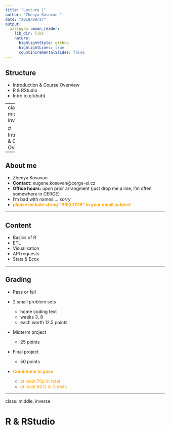 ```yaml
---
title: "Lecture 1"
author: "Zhenya Kosovan "
date: "2018/09/27"
output:
  xaringan::moon_reader:
    lib_dir: libs
    nature:
      highlightStyle: github
      highlightLines: true
      countIncrementalSlides: false
---
```


## Structure
- Introduction & Course Overview
- R & RStudio
- Intro to git(hub)

---
class: middle, inverse

# Introduction & Course Overview

---

## About me
- Zhenya Kosovan
- **Contact:** eugene.kosovan@cerge-ei.cz
- **Office hours:** upon prior arrangment (just drop me a line, I'm often somewhere in CERGE) 
- I'm bad with names ... *sorry* 
- <font color = "orange"><b>please include string "RfEX2019" in your email subject</b></font>

---

## Content
- Basics of R
- ETL
- Visualisation
- API requests
- Stats & Ecox

---

## Grading
- Pass or fail
- 2 small problem sets
    - home coding text
    - weeks 3, 8
    - each worth 12.5 points
- Midterm project
    - 25 points
- Final project
    - 50 points
    
- <font color= "orange"><b>Conditions to pass</b></font>

    - <font color= "orange"> at least 70p in total </font>
    - <font color= "orange"> at least 60% in 3 tests </font> 

---
class: middle, inverse

# R & RStudio


